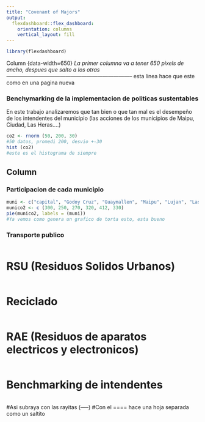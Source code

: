 ---
title: "Covenant of Majors"
output: 
  flexdashboard::flex_dashboard:
    orientation: columns
    vertical_layout: fill
---

```{r setup, include=FALSE}
library(flexdashboard)
```

Column {data-width=650}
*La primer columna va a tener 650 pixels de ancho, despues que salto a los otras 
-----------------------------------------------------------------------
*esta linea hace que este como en una pagina nueva 


### Benchymarking de la implementacion de politicas sustentables

En este trabajo analizaremos que tan bien o que tan mal es el desempeño de los 
intendentes del municipio (las acciones de los municipios de Maipu, Ciudad, Las Heras....)

```{r}
co2 <- rnorm (50, 200, 30) 
#50 datos, promedi 200, desvio +-30
hist (co2)
#este es el histograma de siempre 

```

Column {data-width=350}
-----------------------------------------------------------------------

### Participacion de cada municipio

```{r}
muni <- c("capital", "Godoy Cruz", "Guaymallen", "Maipu", "Lujan", "Las Heras")
munico2 <- c (300, 250, 270, 320, 412, 330)
pie(munico2, labels = (muni))
#Ya vemos como genera un grafico de torta esto, esta bueno

```

### Transporte publico

```{r}


```
RSU (Residuos Solidos Urbanos) 
=============

```{r}


```


Reciclado 
=======
```{r}

```


RAE (Residuos de aparatos electricos y electronicos)
=======

```{r}


```

Benchmarking de intendentes
======

```{r}


```


#Asi subraya con las rayitas (-----)
#Con el ==== hace una hoja separada como un saltito